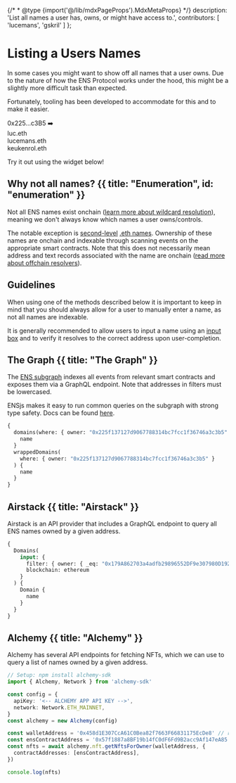 {/* * @type {import('@/lib/mdxPageProps').MdxMetaProps} */}
description: 'List all names a user has, owns, or might have access to.',
contributors: [
'lucemans',
'gskril'
]
};

# Listing a Users Names

In some cases you might want to show off all names that a user owns. Due to the nature of how the ENS Protocol works under the hood, this might be a slightly more difficult task than expected.

Fortunately, tooling has been developed to accommodate for this and to make it easier.

<div className="card1 px-8 py-4 flex justify-center gap-2">
  <span>0x225...c3B5</span>
  <span>➡️</span>
  <div className="block border-l-2 pl-2">
    <div>luc.eth</div>
    <div>lucemans.eth</div>
    <div>keukenrol.eth</div>
  </div>
</div>

Try it out using the widget below!

<LiveDemo id="listnamesdemo" />

## Why not all names? {{ title: "Enumeration", id: "enumeration" }}

Not all ENS names exist onchain ([learn more about wildcard resolution](/ensip/10)), meaning we don't always know which names a user owns/controls.

The notable exception is [second-level](/terminology#first-layer) [.eth names](/registry/eth). Ownership of these names are onchain and indexable through scanning events on the appropriate smart contracts. Note that this does not necessarily mean address and text records associated with the name are onchain ([read more about offchain resolvers](/resolvers/ccip-read)).

## Guidelines

When using one of the methods described below it is important to keep in mind that you should always allow for a user to manually enter a name, as not all names are indexable.

It is generally recommended to allow users to input a name using an [input box](/web/design#2-resolving-input-fields) and to verify it resolves to the correct address upon user-completion.

## The Graph {{ title: "The Graph" }}

The [ENS subgraph](/web/subgraph) indexes all events from relevant smart contracts and exposes them via a GraphQL endpoint. Note that addresses in filters must be lowercased.

ENSjs makes it easy to run common queries on the subgraph with strong type safety. Docs can be found [here](https://github.com/ensdomains/ensjs-v3/tree/main/docs/subgraph).

```graphql {{ title: 'GraphQL', language: 'gql', variant: 'gql', link: "https://thegraph.com/hosted-service/subgraph/ensdomains/ens" }}
{
  domains(where: { owner: "0x225f137127d9067788314bc7fcc1f36746a3c3b5" }) {
    name
  }
  wrappedDomains(
    where: { owner: "0x225f137127d9067788314bc7fcc1f36746a3c3b5" }
  ) {
    name
  }
}
```

## Airstack {{ title: "Airstack" }}

Airstack is an API provider that includes a GraphQL endpoint to query all ENS names owned by a given address.

```graphql {{ title: 'GraphQL', language: 'gql', variant: 'gql', link: "https://app.airstack.xyz/api-studio" }}
{
  Domains(
    input: {
      filter: { owner: { _eq: "0x179A862703a4adfb29896552DF9e307980D19285" } }
      blockchain: ethereum
    }
  ) {
    Domain {
      name
    }
  }
}
```

## Alchemy {{ title: "Alchemy" }}

Alchemy has several API endpoints for fetching NFTs, which we can use to query a list of names owned by a given address.

```ts {{ title: 'Alchemy', variant: 'alchemy-sdk', link: "https://docs.alchemy.com/docs/how-to-resolve-ens-domains-given-a-wallet-address" }}
// Setup: npm install alchemy-sdk
import { Alchemy, Network } from 'alchemy-sdk'

const config = {
  apiKey: '<-- ALCHEMY APP API KEY -->',
  network: Network.ETH_MAINNET,
}
const alchemy = new Alchemy(config)

const walletAddress = '0x458d1E307CcA61C0Bea82f7663F66831175EcDe8' // replace with wallet address
const ensContractAddress = '0x57f1887a8BF19b14fC0dF6Fd9B2acc9Af147eA85'
const nfts = await alchemy.nft.getNftsForOwner(walletAddress, {
  contractAddresses: [ensContractAddress],
})

console.log(nfts)
```
